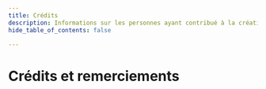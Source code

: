 ---
title: Crédits
description: Informations sur les personnes ayant contribué à la création du site
hide_table_of_contents: false

---


# Crédits et remerciements



